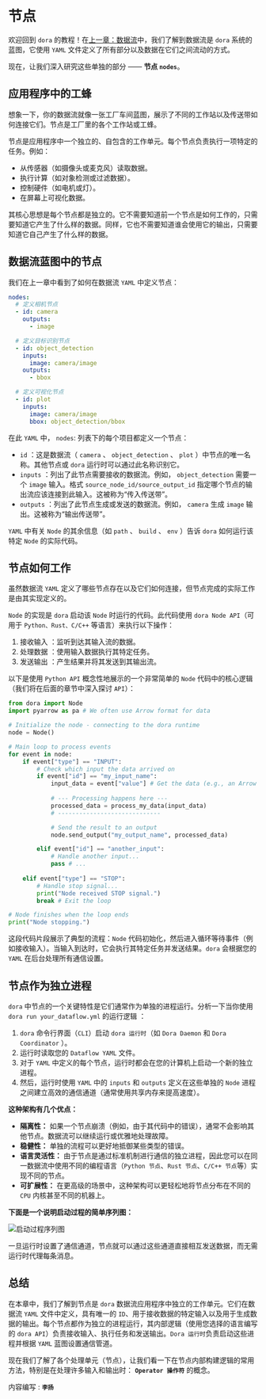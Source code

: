 # 节点

欢迎回到 `dora` 的教程！在[上一章：数据流](./dataflow)中，我们了解到数据流是 `dora` 系统的蓝图，它使用 `YAML` 文件定义了所有部分以及数据在它们之间流动的方式。

现在，让我们深入研究这些单独的部分 —— **节点 `nodes`**。

## 应用程序中的工蜂

想象一下，你的数据流就像一张工厂车间蓝图，展示了不同的工作站以及传送带如何连接它们。节点是工厂里的各个工作站或工蜂。

节点是应用程序中一个独立的、自包含的工作单元。每个节点负责执行一项特定的任务。例如：

* 从传感器（如摄像头或麦克风）读取数据。
* 执行计算（如对象检测或过滤数据）。
* 控制硬件（如电机或灯）。
* 在屏幕上可视化数据。

其核心思想是每个节点都是独立的。它不需要知道前一个节点是如何工作的，只需要知道它产生了什么样的数据。同样，它也不需要知道谁会使用它的输出，只需要知道它自己产生了什么样的数据。

## 数据流蓝图中的节点

我们在上一章中看到了如何在数据流 `YAML` 中定义节点：

```yaml title="dataflow.yml"
nodes:
  # 定义相机节点
  - id: camera
    outputs:
      - image

  # 定义目标识别节点
  - id: object_detection
    inputs:
      image: camera/image
    outputs:
      - bbox

  # 定义可视化节点
  - id: plot
    inputs:
      image: camera/image
      bbox: object_detection/bbox
```

在此 `YAML` 中， `nodes`: 列表下的每个项目都定义一个节点：

- `id` ：这是数据流（ `camera` 、 `object_detection` 、 `plot` ）中节点的唯一名称。其他节点或 `dora` 运行时可以通过此名称识别它。
- `inputs` ：列出了此节点需要接收的数据流。例如， `object_detection` 需要一个 `image` 输入。格式 `source_node_id/source_output_id` 指定哪个节点的输出流应该连接到此输入。这被称为“传入传送带”。
- `outputs` ：列出了此节点生成或发送的数据流。例如， `camera` 生成 `image` 输出。这被称为“输出传送带”。

`YAML` 中有关 `Node` 的其余信息（如 `path` 、 `build` 、 `env` ）告诉 `dora` 如何运行该特定 `Node` 的实际代码。

## 节点如何工作

虽然数据流 `YAML` 定义了哪些节点存在以及它们如何连接，但节点完成的实际工作是由其实现定义的。

`Node` 的实现是 `dora` 启动该 `Node` 时运行的代码。此代码使用 `dora Node API`（可用于 `Python、Rust、C/C++` 等语言）来执行以下操作：

1. 接收输入 ：监听到达其输入流的数据。
2. 处理数据 ：使用输入数据执行其特定任务。
3. 发送输出 ：产生结果并将其发送到其输出流。

以下是使用 `Python API` 概念性地展示的一个非常简单的 `Node` 代码中的核心逻辑（我们将在后面的章节中深入探讨 `API`）：

```py title="Python API 示例"
from dora import Node
import pyarrow as pa # We often use Arrow format for data

# Initialize the node - connecting to the dora runtime
node = Node()

# Main loop to process events
for event in node:
    if event["type"] == "INPUT":
        # Check which input the data arrived on
        if event["id"] == "my_input_name":
            input_data = event["value"] # Get the data (e.g., an Arrow array)
            
            # --- Processing happens here ---
            processed_data = process_my_data(input_data) 
            # -----------------------------

            # Send the result to an output
            node.send_output("my_output_name", processed_data) 

        elif event["id"] == "another_input":
            # Handle another input...
            pass # ...
            
    elif event["type"] == "STOP":
        # Handle stop signal...
        print("Node received STOP signal.")
        break # Exit the loop

# Node finishes when the loop ends
print("Node stopping.")
```

这段代码片段展示了典型的流程：`Node` 代码初始化，然后进入循环等待事件（例如接收输入）。当输入到达时，它会执行其特定任务并发送结果。`dora` 会根据您的 `YAML` 在后台处理所有通信设置。

## 节点作为独立进程

`dora` 中节点的一个关键特性是它们通常作为单独的进程运行。分析一下当你使用 `dora run your_dataflow.yml` 的运行逻辑 ：

1. `dora` 命令行界面（`CLI`）启动 `dora 运行时`（如 `Dora Daemon` 和 `Dora Coordinator` ）。
2. 运行时读取您的 `Dataflow YAML` 文件。
3. 对于 `YAML` 中定义的每个节点，运行时都会在您的计算机上启动一个新的独立进程。
4. 然后，运行时使用 `YAML` 中的 `inputs` 和 `outputs` 定义在这些单独的 `Node` 进程之间建立高效的通信通道（通常使用共享内存来提高速度）。

**这种架构有几个优点：**

- **隔离性：** 如果一个节点崩溃（例如，由于其代码中的错误），通常不会影响其他节点。数据流可以继续运行或优雅地处理故障。
- **稳健性：** 单独的流程可以更好地抵御某些类型的错误。
- **语言灵活性：** 由于节点是通过标准机制进行通信的独立进程，因此您可以在同一数据流中使用不同的编程语言（`Python 节点`、`Rust 节点`、`C/C++ 节点`等）实现不同的节点。
- **可扩展性：** 在更高级的场景中，这种架构可以更轻松地将节点分布在不同的 `CPU` 内核甚至不同的机器上。

**下面是一个说明启动过程的简单序列图：**

![启动过程序列图](/node01.png)

一旦运行时设置了通信通道，节点就可以通过这些通道直接相互发送数据，而无需运行时代理每条消息。

## 总结

在本章中，我们了解到节点是 `dora` 数据流应用程序中独立的工作单元。它们在数据流 `YAML` 文件中定义，具有唯一的 `ID`、用于接收数据的特定输入以及用于生成数据的输出。每个节点都作为独立的进程运行，其内部逻辑（使用您选择的语言编写的 `dora API`）负责接收输入、执行任务和发送输出。`Dora 运行时`负责启动这些进程并根据 `YAML` 蓝图设置通信管道。

现在我们了解了各个处理单元（节点），让我们看一下在节点内部构建逻辑的常用方法，特别是在处理许多输入和输出时： **`Operator 操作符`** 的概念。

内容编写 : **`李扬`**
